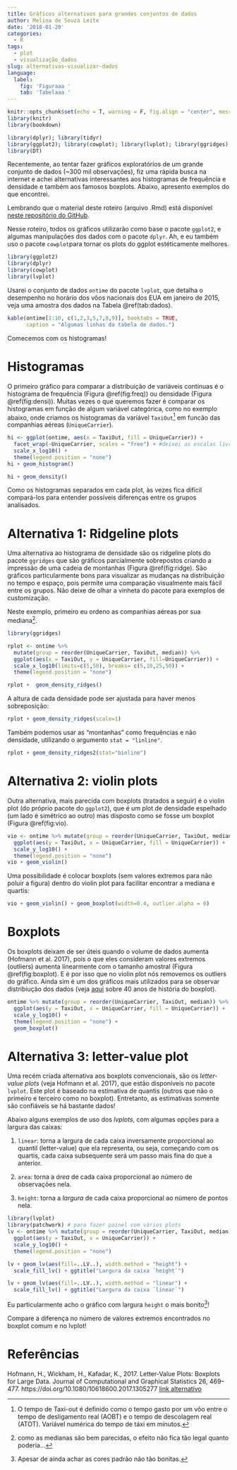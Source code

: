 ```yaml
---
title: Gráficos alternativos para grandes conjuntos de dados
author: Melina de Souza Leite
date: '2018-01-20'
categories:
  - R
tags:
  - plot
  - visualização_dados
slug: alternativas-visualizar-dados
language:
  label:
    fig: 'Figuraaa '
    tab: 'Tabelaaa '
---
```



```r
knitr::opts_chunk$set(echo = T, warning = F, fig.align = "center", message = F, error = F, cache = TRUE)
library(knitr)
library(bookdown)

library(dplyr); library(tidyr)
library(ggplot2); library(cowplot); library(lvplot); library(ggridges)
library(DT)
```


Recentemente, ao tentar fazer gráficos exploratórios de um grande conjunto de dados (~300 mil observações), fiz uma rápida busca na internet e achei alternativas interessantes aos histogramas de frequência e densidade e também aos famosos boxplots. Abaixo, apresento exemplos do que encontrei.

Lembrando que o material deste roteiro (arquivo .Rmd) está disponível [neste repositório do GitHub](https://github.com/melina-leite/roteiros_blog).

Nesse roteiro, todos os gráficos utilizarão como base o pacote `ggplot2`, e algumas manipulações dos dados com o pacote `dplyr`. Ah, e eu também uso o pacote `cowplot`para tornar os plots do ggplot estéticamente melhores.

```r
library(ggplot2)
library(dplyr)
library(cowplot)
library(lvplot)
```

Usarei o conjunto de dados `ontime` do pacote `lvplot`, que detalha o desempenho no horário dos vôos nacionais dos EUA em janeiro de 2015, veja uma amostra dos dados na Tabela \@ref(tab:dados).

```r
kable(ontime[1:10, c(1,2,3,5,7,8,9)], booktabs = TRUE,
      caption = "Algumas linhas da tabela de dados.")
```

Comecemos com os histogramas!

# Histogramas

O primeiro gráfico para comparar a distribuição de variáveis contínuas é o histograma de frequência (Figura \@ref(fig:freq)) ou densidade (Figura \@ref(fig:densi)). 
Muitas vezes o que queremos fazer é comparar os histogramas em função de algum variável categórica, como no exemplo abaixo, onde criamos os histogramas da variável `TaxiOut`[^1] em funcão das companhias aéreas  (`UniqueCarrier`).

[^1]: O tempo de Taxi-out é definido como o tempo gasto por um vôo entre o tempo de desligamento real (AOBT) e o tempo de descolagem real (ATOT). Variável numérica do tempo de táxi em minutos.

```r
hi <- ggplot(ontime, aes(x = TaxiOut, fill = UniqueCarrier)) + 
  facet_wrap(~UniqueCarrier, scales = "free") + #deixei as escalas livres
  scale_x_log10() +
  theme(legend.position = "none")
hi + geom_histogram()
```

```r
hi + geom_density()
```

Como os histogramas separados em cada plot, às vezes fica difícil compará-los para entender possíveis diferenças entre os grupos analisados.


# Alternativa 1: Ridgeline plots

Uma alternativa ao histograma de densidade são os ridgeline plots do pacote `ggridges` que são gráficos parcialmente sobrepostos criando a impressão de uma cadeia de montanhas (Figura \@ref(fig:ridge). São gráficos particularmente bons para visualizar as mudanças na distribuição no tempo e espaço, pois permite uma comparação visualmente mais fácil entre os grupos. Não deixe de olhar a vinheta do pacote para exemplos de customização.

Neste exemplo, primeiro eu ordeno as companhias aéreas por sua mediana[^2].

[^2]: como as medianas são bem parecidas, o efeito não fica tão legal quanto poderia...

```r
library(ggridges)

rplot <- ontime %>%
  mutate(group = reorder(UniqueCarrier, TaxiOut, median)) %>%
  ggplot(aes(x = TaxiOut, y = UniqueCarrier, fill=UniqueCarrier)) + 
  scale_x_log10(limits=c(5,50), breaks= c(5,10,25,50)) +
  theme(legend.position = "none")

rplot +  geom_density_ridges()
```

A altura de cada densidade pode ser ajustada para haver menos sobreposição:
```r
rplot + geom_density_ridges(scale=1)
```

Também podemos usar as "montanhas" como frequências e não densidade, utilizando o argumento `stat = "linline"`.

```r
rplot + geom_density_ridges2(stat="binline")
```



# Alternativa 2: violin plots

Outra alternativa, mais parecida com boxplots (tratados a seguir) é o violin plot (do próprio pacote do `ggplot2`), que é um plot de densidade espelhado (um lado é simétrico ao outro) mas disposto como se fosse um boxplot (Figura \@ref(fig:vio).

```r
vio <- ontime %>% mutate(group = reorder(UniqueCarrier, TaxiOut, median)) %>%
  ggplot(aes(y = TaxiOut, x = UniqueCarrier, fill = UniqueCarrier)) +
  scale_y_log10() +
  theme(legend.position = "none")
vio + geom_violin()
```

Uma possibilidade é colocar boxplots (sem valores extremos para não poluir a figura) dentro do violin plot para facilitar encontrar a mediana e quartis:
```r
vio + geom_violin() + geom_boxplot(width=0.4, outlier.alpha = 0)
```

# Boxplots

Os boxplots deixam de ser úteis quando o volume de dados aumenta (Hofmann et al. 2017), pois o que eles consideram valores extremos (outliers) aumenta linearmente com o tamanho amostral (Figura \@ref(fig:boxplot). E é por isso que no violin plot nós removemos os outliers do gráfico. Ainda sim é um dos gráficos mais utilizados para se observar distribiução dos dados (veja [aqui](http://had.co.nz/stat645/project-03/boxplots.pdf) sobre 40 anos de história do boxplot). 

```r
ontime %>% mutate(group = reorder(UniqueCarrier, TaxiOut, median)) %>%
  ggplot(aes(y = TaxiOut, x = UniqueCarrier, fill = UniqueCarrier)) +
  scale_y_log10() +
  theme(legend.position = "none") +
  geom_boxplot()
```


# Alternativa 3: letter-value plot

Uma recém criada alternativa aos boxplots convencionais, são os _letter-value plots_ (veja Hofmann et al. 2017), que estão disponíveis no pacote `lvplot`. Este plot é baseado na estimativa de quantis (outros que não o primeiro e terceiro como no boxplot). Entretanto, as estimativas somente são confiáveis se há bastante dados!

Abaixo alguns exemplos de uso dos _lvplots_, com algumas opções para a largura das caixas:

1. `linear`: torna a largura de cada caixa inversamente proporcional ao quantil (letter-value) que ela representa, ou seja, começando com os quartis, cada caixa subsequente será um passo mais fina do que a anterior.

2. `area`: torna a _área_ de cada caixa proporcional ao número de observações nela. 

3. `height`: torna a _largura_ de cada caixa proporcional ao número de pontos nela.

```r
library(lvplot)
library(patchwork) # para fazer painel com vários plots
lv <- ontime %>% mutate(group = reorder(UniqueCarrier, TaxiOut, median)) %>%
  ggplot(aes(y = TaxiOut, x = UniqueCarrier)) +
  scale_y_log10() +
  theme(legend.position = "none")

lv + geom_lv(aes(fill=..LV..), width.method = "height") +
  scale_fill_lv() + ggtitle("Largura da caixa `height`")
```

```r
lv + geom_lv(aes(fill=..LV..), width.method = "linear") +
  scale_fill_lv() + ggtitle("Largura da caixa `linear`")
```

Eu particularmente acho o gráfico com largura `height` o mais bonito[^3]!

[^3]: Apesar de ainda achar as cores padrão não tão bonitas.

Compare a diferença no número de valores extremos encontrados no boxplot comum e no lvplot!

# Referências

Hofmann, H., Wickham, H., Kafadar, K., 2017. Letter-Value Plots: Boxplots for Large Data. Journal of Computational and Graphical Statistics 26, 469–477. https://doi.org/10.1080/10618600.2017.1305277 [link alternativo](http://vita.had.co.nz/papers/letter-value-plot.html)
